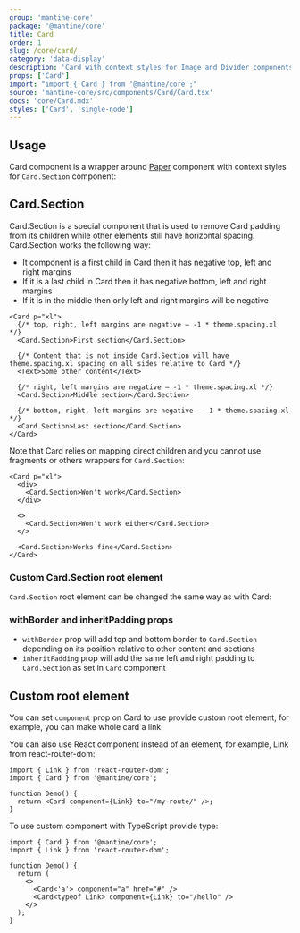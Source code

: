 ```yaml
---
group: 'mantine-core'
package: '@mantine/core'
title: Card
order: 1
slug: /core/card/
category: 'data-display'
description: 'Card with context styles for Image and Divider components'
props: ['Card']
import: "import { Card } from '@mantine/core';"
source: 'mantine-core/src/components/Card/Card.tsx'
docs: 'core/Card.mdx'
styles: ['Card', 'single-node']
---
```



## Usage

Card component is a wrapper around [Paper](/core/paper/) component with context styles for `Card.Section` component:

<Demo data={CardDemos.usage} />

## Card.Section

Card.Section is a special component that is used to remove Card padding from its children while other elements still have horizontal spacing.
Card.Section works the following way:

- It component is a first child in Card then it has negative top, left and right margins
- If it is a last child in Card then it has negative bottom, left and right margins
- If it is in the middle then only left and right margins will be negative

```tsx
<Card p="xl">
  {/* top, right, left margins are negative – -1 * theme.spacing.xl */}
  <Card.Section>First section</Card.Section>

  {/* Content that is not inside Card.Section will have theme.spacing.xl spacing on all sides relative to Card */}
  <Text>Some other content</Text>

  {/* right, left margins are negative – -1 * theme.spacing.xl */}
  <Card.Section>Middle section</Card.Section>

  {/* bottom, right, left margins are negative – -1 * theme.spacing.xl */}
  <Card.Section>Last section</Card.Section>
</Card>
```

Note that Card relies on mapping direct children and you cannot use fragments or others wrappers for `Card.Section`:

```tsx
<Card p="xl">
  <div>
    <Card.Section>Won't work</Card.Section>
  </div>

  <>
    <Card.Section>Won't work either</Card.Section>
  </>

  <Card.Section>Works fine</Card.Section>
</Card>
```

### Custom Card.Section root element

`Card.Section` root element can be changed the same way as with Card:

<Demo data={CardDemos.linkSection} />

### withBorder and inheritPadding props

- `withBorder` prop will add top and bottom border to `Card.Section` depending on its position relative to other content and sections
- `inheritPadding` prop will add the same left and right padding to `Card.Section` as set in `Card` component

<Demo data={CardDemos.section} />

## Custom root element

You can set `component` prop on Card to use provide custom root element,
for example, you can make whole card a link:

<Demo data={CardDemos.link} />

You can also use React component instead of an element, for example, Link from react-router-dom:

```tsx
import { Link } from 'react-router-dom';
import { Card } from '@mantine/core';

function Demo() {
  return <Card component={Link} to="/my-route/" />;
}
```

To use custom component with TypeScript provide type:

```tsx
import { Card } from '@mantine/core';
import { Link } from 'react-router-dom';

function Demo() {
  return (
    <>
      <Card<'a'> component="a" href="#" />
      <Card<typeof Link> component={Link} to="/hello" />
    </>
  );
}
```
